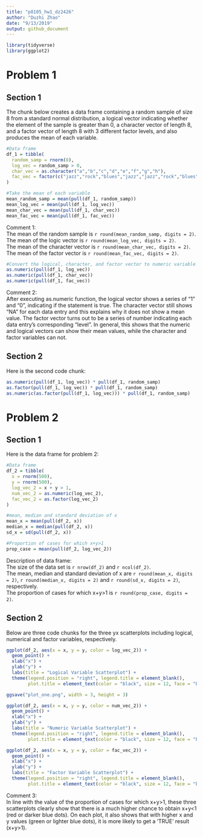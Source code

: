 ```yaml
---
title: "p8105_hw1_dz2426"
author: "Duzhi Zhao"
date: "9/13/2019"
output: github_document
---
```


```r
library(tidyverse)
library(ggplot2)
```

# Problem 1

## Section 1
The chunk below creates a data frame containing a random sample of size 8 from a standard normal distribution, a logical vector indicating whether the element of the sample is greater than 0, a character vector of length 8, and a factor vector of length 8 with 3 different factor levels, and also produces the mean of each variable.
```r

#Data frame
df_1 = tibble(
  random_samp = rnorm(8),
  log_vec = random_samp > 0,
  char_vec = as.character("a","b","c","d","e","f","g","h"),
  fac_vec = factor(c("jazz","rock","blues","jazz","jazz","rock","blues","rock"))
)

#Take the mean of each variable
mean_random_samp = mean(pull(df_1, random_samp))
mean_log_vec = mean(pull(df_1, log_vec))
mean_char_vec = mean(pull(df_1, char_vec))
mean_fac_vec = mean(pull(df_1, fac_vec))

```
Comment 1: <br />
The mean of the random sample is `r round(mean_random_samp, digits = 2)`. <br />
The mean of the logic vector is `r round(mean_log_vec, digits = 2)`. <br />
The mean of the character vector is `r round(mean_char_vec, digits = 2)`. <br />
The mean of the factor vector is `r round(mean_fac_vec, digits = 2)`. <br />
```r
#Convert the logical, character, and factor vector to numeric variable
as.numeric(pull(df_1, log_vec))
as.numeric(pull(df_1, char_vec))
as.numeric(pull(df_1, fac_vec))
```
Comment 2: <br />
After executing as.numeric function, the logical vector shows a series of "1" and "0", indicating if the statement is true. The character vector still shows "NA" for each data entry and this explains why it does not show a mean value. The factor vector turns out to be a series of number indicating each data entry's corresponding "level". 
In general, this shows that the numeric and logical vectors can show their mean values, while the character and factor variables can not.

## Section 2
Here is the second code chunk:
```r

as.numeric(pull(df_1, log_vec)) * pull(df_1, random_samp)
as.factor(pull(df_1, log_vec)) * pull(df_1, random_samp)
as.numeric(as.factor(pull(df_1, log_vec))) * pull(df_1, random_samp)
```
# Problem 2
## Section 1
Here is the data frame for problem 2:
```r
#Data frame
df_2 = tibble(
  x = rnorm(500),
  y = rnorm(500),
  log_vec_2 = x + y > 1,
  num_vec_2 = as.numeric(log_vec_2),
  fac_vec_2 = as.factor(log_vec_2)
)

#mean, median and standard deviation of x
mean_x = mean(pull(df_2, x))
median_x = median(pull(df_2, x))
sd_x = sd(pull(df_2, x))

#Proportion of cases for which x+y>1
prop_case = mean(pull(df_2, log_vec_2))

```
Description of data frame: <br />
The size of the data set is `r nrow(df_2)` and `r ncol(df_2)`. <br />
The mean, median and standard deviation of x are `r round(mean_x, digits = 2)`, `r round(median_x, digits = 2)` and `r round(sd_x, digits = 2)`, respectively. <br />
The proportion of cases for which x+y>1 is `r round(prop_case, digits = 2)`.

## Section 2
Below are three code chunks for the three yx scatterplots including logical, numerical and factor variables, respectively.
```r
ggplot(df_2, aes(x = x, y = y, color = log_vec_2)) +
  geom_point() +
  xlab("x") +
  ylab("y") +
  labs(title = "Logical Variable Scatterplot") +
  theme(legend.position = "right", legend.title = element_blank(),
        plot.title = element_text(color = "black", size = 12, face = "bold"))

ggsave("plot_one.png", width = 3, height = 3)
```
```r

ggplot(df_2, aes(x = x, y = y, color = num_vec_2)) +
  geom_point() +
  xlab("x") +
  ylab("y") +
  labs(title = "Numeric Variable Scatterplot") +
  theme(legend.position = "right", legend.title = element_blank(), 
        plot.title = element_text(color = "black", size = 12, face = "bold"))
```
```r
ggplot(df_2, aes(x = x, y = y, color = fac_vec_2)) +
  geom_point() +
  xlab("x") +
  ylab("y") +
  labs(title = "Factor Variable Scatterplot") +
  theme(legend.position = "right", legend.title = element_blank(),
        plot.title = element_text(color = "black", size = 12, face = "bold"))
```
Comment 3: <br />
In line with the value of the proportion of cases for which x+y>1, these three scatterplots clearly show that there is a much higher chance to obtain x+y<1 (red or darker blue dots). On each plot, it also shows that with higher x and y values (green or lighter blue dots), it is more likely to get a 'TRUE' result (x+y>1).





